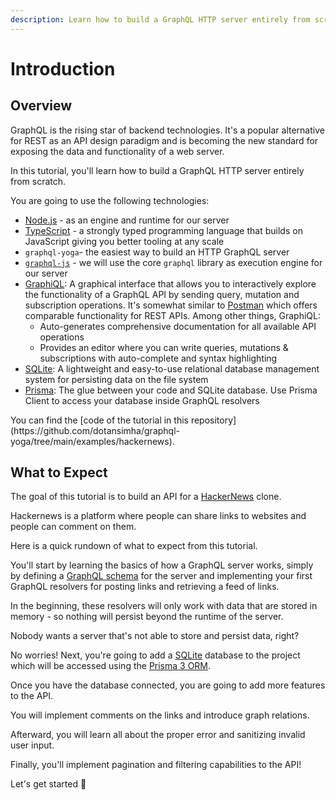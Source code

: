```yaml
---
description: Learn how to build a GraphQL HTTP server entirely from scratch using Node.js, TypeScript, GraphQL Yoga, Prisma and SQLite.
---
```



# Introduction

## Overview

GraphQL is the rising star of backend technologies. It's a popular alternative for REST as an API design paradigm and is becoming the new standard for exposing the data and functionality of a web server.

In this tutorial, you'll learn how to build a GraphQL HTTP server entirely from scratch.

You are going to use the following technologies:

- [Node.js](https://nodejs.org) - as an engine and runtime for our server
- [TypeScript](https://typescriptlang.org) - a strongly typed programming language that builds on JavaScript giving you better tooling at any scale
- `graphql-yoga`- the easiest way to build an HTTP GraphQL server
- [`graphql-js`](https://github.com/graphql/graphql-js) - we will use the core `graphql` library as execution engine for our server
- [GraphiQL](https://github.com/graphql/graphiql): A graphical interface that allows you to interactively
  explore the functionality of a GraphQL API by sending query, mutation and subscription operations. It's somewhat similar to
  [Postman](https://getpostman.com) which offers comparable functionality for REST APIs. Among other things,
  GraphiQL:
  - Auto-generates comprehensive documentation for all available API operations
  - Provides an editor where you can write queries, mutations & subscriptions with auto-complete and syntax
    highlighting
- [SQLite](https://sqlite.org): A lightweight and easy-to-use relational database management system for persisting data on the file system
- [Prisma](https://prisma.io): The glue between your code and SQLite database. Use Prisma Client to access your database inside
  GraphQL resolvers

<Callout>
  You can find the [code of the tutorial in this
  repository](https://github.com/dotansimha/graphql-yoga/tree/main/examples/hackernews).
</Callout>

## What to Expect

The goal of this tutorial is to build an API for a [HackerNews](https://news.ycombinator.com) clone.

Hackernews is a platform where people can share links to websites and people can comment on them.

Here is a quick rundown of what to expect from this tutorial.

You'll start by learning the basics of how a GraphQL server works, simply by defining a [GraphQL schema](https://prisma.io/blog/graphql-server-basics-the-schema-ac5e2950214e) for the server and implementing your first GraphQL resolvers for posting links and retrieving a feed of links.

In the beginning, these resolvers will only work with data that are stored in memory - so nothing will persist beyond the runtime of the server.

Nobody wants a server that's not able to store and persist data, right?

No worries! Next, you're going to add a [SQLite](http://sqlite.org) database to the project which will be accessed using the [Prisma 3 ORM](https://prisma.io).

Once you have the database connected, you are going to add more features to the API.

You will implement comments on the links and introduce graph relations.

Afterward, you will learn all about the proper error and sanitizing invalid user input.

Finally, you'll implement pagination and filtering capabilities to the API!

Let's get started 🚀
